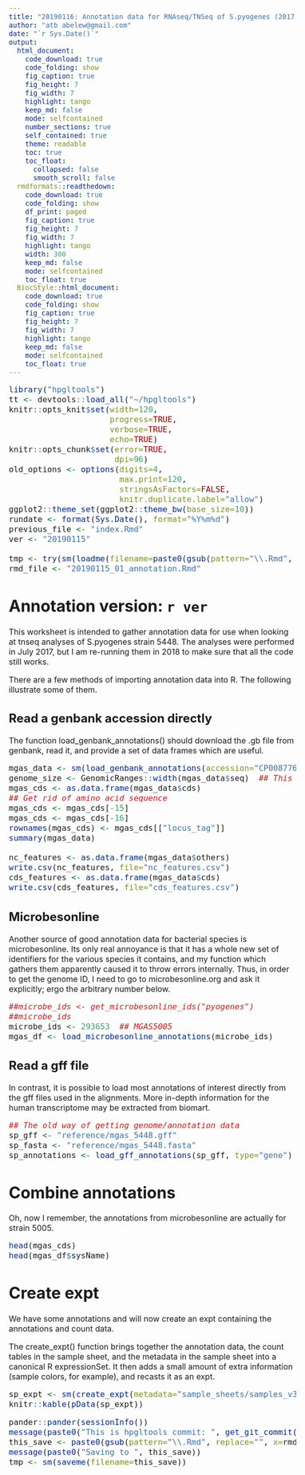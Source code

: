```yaml
---
title: "20190116: Annotation data for RNAseq/TNSeq of S.pyogenes (2017)"
author: "atb abelew@gmail.com"
date: "`r Sys.Date()`"
output:
  html_document:
    code_download: true
    code_folding: show
    fig_caption: true
    fig_height: 7
    fig_width: 7
    highlight: tango
    keep_md: false
    mode: selfcontained
    number_sections: true
    self_contained: true
    theme: readable
    toc: true
    toc_float:
      collapsed: false
      smooth_scroll: false
  rmdformats::readthedown:
    code_download: true
    code_folding: show
    df_print: paged
    fig_caption: true
    fig_height: 7
    fig_width: 7
    highlight: tango
    width: 300
    keep_md: false
    mode: selfcontained
    toc_float: true
  BiocStyle::html_document:
    code_download: true
    code_folding: show
    fig_caption: true
    fig_height: 7
    fig_width: 7
    highlight: tango
    keep_md: false
    mode: selfcontained
    toc_float: true
---
```


<style type="text/css">
body, td {
  font-size: 16px;
}
code.r{
  font-size: 16px;
}
pre {
 font-size: 16px
}
</style>


```r
library("hpgltools")
tt <- devtools::load_all("~/hpgltools")
knitr::opts_knit$set(width=120,
                     progress=TRUE,
                     verbose=TRUE,
                     echo=TRUE)
knitr::opts_chunk$set(error=TRUE,
                      dpi=96)
old_options <- options(digits=4,
                       max.print=120,
                       stringsAsFactors=FALSE,
                       knitr.duplicate.label="allow")
ggplot2::theme_set(ggplot2::theme_bw(base_size=10))
rundate <- format(Sys.Date(), format="%Y%m%d")
previous_file <- "index.Rmd"
ver <- "20190115"

tmp <- try(sm(loadme(filename=paste0(gsub(pattern="\\.Rmd", replace="", x=previous_file), "-v", ver, ".rda.xz"))))
rmd_file <- "20190115_01_annotation.Rmd"
```

# Annotation version: `r ver`

This worksheet is intended to gather annotation data for use when looking at
tnseq analyses of S.pyogenes strain 5448.  The analyses were performed in July
2017, but I am re-running them in 2018 to make sure that all the code still works.

There are a few methods of importing annotation data into R.  The following
illustrate some of them.

## Read a genbank accession directly

The function load_genbank_annotations() should download the .gb file from
genbank, read it, and provide a set of data frames which are useful.

```r
mgas_data <- sm(load_genbank_annotations(accession="CP008776"))
genome_size <- GenomicRanges::width(mgas_data$seq)  ## This fails on travis?
mgas_cds <- as.data.frame(mgas_data$cds)
## Get rid of amino acid sequence
mgas_cds <- mgas_cds[-15]
mgas_cds <- mgas_cds[-16]
rownames(mgas_cds) <- mgas_cds[["locus_tag"]]
summary(mgas_data)

nc_features <- as.data.frame(mgas_data$others)
write.csv(nc_features, file="nc_features.csv")
cds_features <- as.data.frame(mgas_data$cds)
write.csv(cds_features, file="cds_features.csv")
```

## Microbesonline

Another source of good annotation data for bacterial species is microbesonline.
Its only real annoyance is that it has a whole new set of identifiers for the
various species it contains, and my function which gathers them apparently
caused it to throw errors internally.  Thus, in order to get the genome ID, I
need to go to microbesonline.org and ask it explicitly; ergo the arbitrary number below.

```r
##microbe_ids <- get_microbesonline_ids("pyogenes")
##microbe_ids
microbe_ids <- 293653  ## MGAS5005
mgas_df <- load_microbesonline_annotations(microbe_ids)
```

## Read a gff file

In contrast, it is possible to load most annotations of interest directly from the gff files used in
the alignments.  More in-depth information for the human transcriptome may be extracted from biomart.

```r
## The old way of getting genome/annotation data
sp_gff <- "reference/mgas_5448.gff"
sp_fasta <- "reference/mgas_5448.fasta"
sp_annotations <- load_gff_annotations(sp_gff, type="gene")
```

# Combine annotations

Oh, now I remember, the annotations from microbesonline are actually for strain 5005.

```r
head(mgas_cds)
head(mgas_df$sysName)
```

# Create expt

We have some annotations and will now create an expt containing the annotations
and count data.

The create_expt() function brings together the annotation data, the count tables
in the sample sheet, and the metadata in the sample sheet into a canonical R
expressionSet.  It then adds a small amount of extra information (sample colors,
for example), and recasts it as an expt.

```r
sp_expt <- sm(create_expt(metadata="sample_sheets/samples_v3.xlsx", gene_info=mgas_cds))
knitr::kable(pData(sp_expt))
```

```r
pander::pander(sessionInfo())
message(paste0("This is hpgltools commit: ", get_git_commit()))
this_save <- paste0(gsub(pattern="\\.Rmd", replace="", x=rmd_file), "-v", ver, ".rda.xz")
message(paste0("Saving to ", this_save))
tmp <- sm(saveme(filename=this_save))
```
